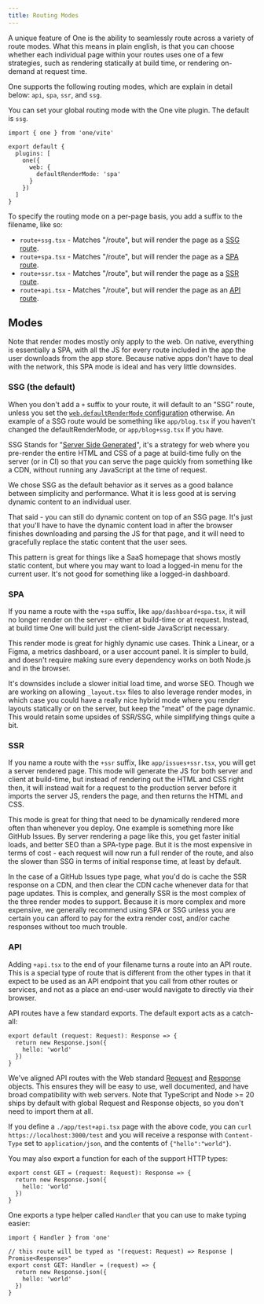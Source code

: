 ```yaml
---
title: Routing Modes
---
```


A unique feature of One is the ability to seamlessly route across a variety of route modes. What this means in plain english, is that you can choose whether each individual page within your routes uses one of a few strategies, such as rendering statically at build time, or rendering on-demand at request time.

One supports the following routing modes, which are explain in detail below: `api`, `spa`, `ssr`, and `ssg`.

You can set your global routing mode with the One vite plugin. The default is `ssg`.

```tsx fileName=vite.config.ts
import { one } from 'one/vite'

export default {
  plugins: [
    one({
      web: {
        defaultRenderMode: 'spa'
      }
    })
  ]
}
```

To specify the routing mode on a per-page basis, you add a suffix to the filename, like so:

- `route+ssg.tsx` - Matches "/route", but will render the page as a [SSG route](#ssg-the-default).
- `route+spa.tsx` - Matches "/route", but will render the page as a [SPA route](#spa).
- `route+ssr.tsx` - Matches "/route", but will render the page as a [SSR route](#ssr).
- `route+api.tsx` - Matches "/route", but will render the page as an [API route](#api).

## Modes

Note that render modes mostly only apply to the web. On native, everything is essentially a SPA, with all the JS for every route included in the app the user downloads from the app store. Because native apps don't have to deal with the network, this SPA mode is ideal and has very little downsides.

### SSG (the default)

When you don't add a `+` suffix to your route, it will default to an "SSG" route, unless you set the [`web.defaultRenderMode` configuration](/docs/configuration#defaultrendermode) otherwise. An example of a SSG route would be something like `app/blog.tsx` if you haven't changed the defaultRenderMode, or `app/blog+ssg.tsx` if you have.

SSG Stands for "[Server Side Generated](https://www.smashingmagazine.com/2020/07/differences-static-generated-sites-server-side-rendered-apps/)", it's a strategy for web where you pre-render the entire HTML and CSS of a page at build-time fully on the server (or in CI) so that you can serve the page quickly from something like a CDN, without running any JavaScript at the time of request.

We chose SSG as the default behavior as it serves as a good balance between simplicity and performance. What it is less good at is serving dynamic content to an individual user.

That said - you can still do dynamic content on top of an SSG page. It's just that you'll have to have the dynamic content load in after the browser finishes downloading and parsing the JS for that page, and it will need to gracefully replace the static content that the user sees.

This pattern is great for things like a SaaS homepage that shows mostly static content, but where you may want to load a logged-in menu for the current user. It's not good for something like a logged-in dashboard.

### SPA

If you name a route with the `+spa` suffix, like `app/dashboard+spa.tsx`, it will no longer render on the server - either at build-time or at request. Instead, at build time One will build just the client-side JavaScript necessary.

This render mode is great for highly dynamic use cases. Think a Linear, or a Figma, a metrics dashboard, or a user account panel. It is simpler to build, and doesn't require making sure every dependency works on both Node.js and in the browser.

It's downsides include a slower initial load time, and worse SEO. Though we are working on allowing `_layout.tsx` files to also leverage render modes, in which case you could have a really nice hybrid mode where you render layouts statically or on the server, but keep the "meat" of the page dynamic. This would retain some upsides of SSR/SSG, while simplifying things quite a bit.


### SSR

If you name a route with the `+ssr` suffix, like `app/issues+ssr.tsx`, you will get a server rendered page. This mode will generate the JS for both server and client at build-time, but instead of rendering out the HTML and CSS right then, it will instead wait for a request to the production server before it imports the server JS, renders the page, and then returns the HTML and CSS.

This mode is great for thing that need to be dynamically rendered more often than whenever you deploy. One example is something more like GitHub Issues. By server rendering a page like this, you get faster initial loads, and better SEO than a SPA-type page. But it is the most expensive in terms of cost - each request will now run a full render of the route, and also the slower than SSG in terms of initial response time, at least by default.

In the case of a GitHub Issues type page, what you'd do is cache the SSR response on a CDN, and then clear the CDN cache whenever data for that page updates. This is complex, and generally SSR is the most complex of the three render modes to support. Because it is more complex and more expensive, we generally recommend using SPA or SSG unless you are certain you can afford to pay for the extra render cost, and/or cache responses without too much trouble.

### API

Adding `+api.tsx` to the end of your filename turns a route into an API route. This is a special type of route that is different from the other types in that it expect to be used as an API endpoint that you call from other routes or services, and not as a place an end-user would navigate to directly via their browser.

API routes have a few standard exports. The default export acts as a catch-all:

```tsx
export default (request: Request): Response => {
  return new Response.json({
    hello: 'world'
  })
}
```

We've aligned API routes with the Web standard [Request](https://developer.mozilla.org/en-US/docs/Web/API/Request) and [Response](https://developer.mozilla.org/en-US/docs/Web/API/Response) objects. This ensures they will be easy to use, well documented, and have broad compatibility with web servers. Note that TypeScript and Node >= 20 ships by default with global Request and Response objects, so you don't need to import them at all.

If you define a `./app/test+api.tsx` page with the above code, you can `curl https://localhost:3000/test` and you will receive a response with `Content-Type` set to `application/json`, and the contents of `{"hello":"world"}`.

You may also export a function for each of the support HTTP types:

```tsx
export const GET = (request: Request): Response => {
  return new Response.json({
    hello: 'world'
  })
}
```

One exports a type helper called `Handler` that you can use to make typing easier:

```tsx
import { Handler } from 'one'

// this route will be typed as "(request: Request) => Response | Promise<Response>"
export const GET: Handler = (request) => {
  return new Response.json({
    hello: 'world'
  })
}
```
